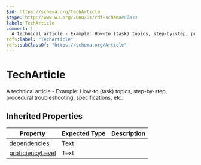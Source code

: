 ```yaml
---
$id: https://schema.org/TechArticle
$type: http://www.w3.org/2000/01/rdf-schema#Class
label: TechArticle
comment: |
  A technical article - Example: How-to (task) topics, step-by-step, procedural troubleshooting, specifications, etc.
rdfs:label: "TechArticle"
rdfs:subClassOf: "https://schema.org/Article"
---
```


# TechArticle

A technical article - Example: How-to (task) topics, step-by-step, procedural troubleshooting, specifications, etc.

## Inherited Properties

| Property | Expected Type | Description |
| --- | --- | --- |
| [dependencies](https://schema.org/dependencies) | Text |  |
| [proficiencyLevel](https://schema.org/proficiencyLevel) | Text |  |
